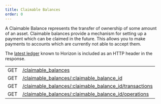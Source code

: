 ```yaml
---
title: Claimable Balances
order: 0
---
```



A Claimable Balance represents the transfer of ownership of some amount of an asset. Claimable balances provide a mechanism for setting up a payment which can be claimed in the future. This allows you to make payments to accounts which are currently not able to accept them.

The [latest ledger](../../structure/consistency.mdx) known to Horizon is included as an HTTP header in the response.

<EndpointsTable title="Endpoints">

|  |  |
| --- | --- |
| GET | [/claimable_balances](../../list-all-claimable-balances.api.mdx) |
| GET | [/claimable_balances/:claimable_balance_id](../../retrieve-a-claimable-balance.api.mdx) |
| GET | [/claimable_balances/:claimable_balance_id/transactions](../../cb-retrieve-related-transactions.api.mdx) |
| GET | [/claimable_balances/:claimable_balance_id/operations](../../cb-retrieve-related-operations.api.mdx) |

</EndpointsTable>
